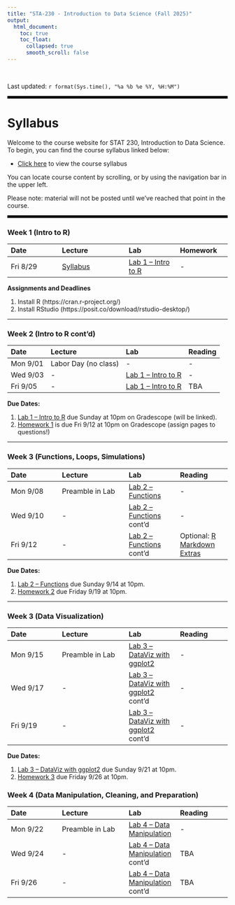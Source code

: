 ---
title: "STA-230 - Introduction to Data Science (Fall 2025)"
output:
  html_document:
    toc: true
    toc_float:
      collapsed: true
      smooth_scroll: false
---

$~$

Last updated: `r format(Sys.time(), "%a %b %e %Y, %H:%M")`

<hr style="border: none; border-top: 5px solid black;">

# Syllabus

Welcome to the course website for STAT 230, Introduction to Data Science. To begin, you can find the course syllabus linked below:

- [Click here](syllabus230f25.html) to view the course syllabus

You can locate course content by scrolling, or by using the navigation bar in the upper left.  

Please note: material will not be posted until we've reached that point in the course.

<hr style="border: none; border-top: 5px solid black;">

### Week 1 (Intro to R)

| Date | Lecture | Lab | Homework |
|:-----|:-------|:-----|:-----|
| Fri 8/29 | [Syllabus](syllabus230f25.html) | [Lab 1 -- Intro to R](Labs/Lab1.html) | - |

**Assignments and Deadlines**

1) Install R (https://cran.r-project.org/)
2) Install RStudio (https://posit.co/download/rstudio-desktop/)

---

### Week 2 (Intro to R cont'd)

| Date | Lecture | Lab | Reading |
|:-----|:-------|:-----|:-----|
| Mon 9/01 | Labor Day (no class) | - | - |
| Wed 9/03 | - | [Lab 1 -- Intro to R](Labs/Lab1.html) | - |
| Fri 9/05 | - | [Lab 1 -- Intro to R](Labs/Lab1.html) | TBA |

**Due Dates:**

1) [Lab 1 -- Intro to R](Labs/Lab1.html) due Sunday at 10pm on Gradescope (will be linked).
2) [Homework 1](Homework/hw1.html) is due Fri 9/12 at 10pm on Gradescope (assign pages to questions!)

---

### Week 3 (Functions, Loops, Simulations)

| Date | Lecture | Lab | Reading |
|:-----|:-------|:-----|:-----|
| Mon 9/08 | Preamble in Lab | [Lab 2 -- Functions](Labs/Lab2_Functions.html) | - |
| Wed 9/10 | - | [Lab 2 -- Functions](Labs/Lab2_Functions.html) cont'd | - |
| Fri 9/12 | - | [Lab 2 -- Functions](Labs/Lab2_Functions.html) cont'd | Optional: [R Markdown Extras](https://r4ds.had.co.nz/r-markdown.html) |

**Due Dates:**

1) [Lab 2 -- Functions](Labs/Lab2_Functions.html) due Sunday 9/14 at 10pm.
2) [Homework 2](Homework/hw2.html) due Friday 9/19 at 10pm.

---

### Week 3 (Data Visualization)

| Date | Lecture | Lab | Reading |
|:-----|:-------|:-----|:-----|
| Mon 9/15 | Preamble in Lab | [Lab 3 -- DataViz with ggplot2](Labs/Lab3_DataViz.html) | - |
| Wed 9/17 | - | [Lab 3 -- DataViz with ggplot2](Labs/Lab3_DataViz.html) cont'd | - |
| Fri 9/19 | - | [Lab 3 -- DataViz with ggplot2](Labs/Lab3_DataViz.html) cont'd | - |

**Due Dates:**

1) [Lab 3 -- DataViz with ggplot2](Labs/Lab3_DataViz.html) due Sunday 9/21 at 10pm.
2) [Homework 3](Homework/hw3.html) due Friday 9/26 at 10pm.

### Week 4 (Data Manipulation, Cleaning, and Preparation)

| Date | Lecture | Lab | Reading |
|:-----|:-------|:-----|:-----|
| Mon 9/22 | Preamble in Lab | [Lab 4 -- Data Manipulation](Labs/Lab4_DataManip.html) | - |
| Wed 9/24 | - | [Lab 4 -- Data Manipulation](Labs/Lab4_DataManip.html) cont'd | TBA |
| Fri 9/26 | - | [Lab 4 -- Data Manipulation](Labs/Lab4_DataManip.html) cont'd | TBA |
